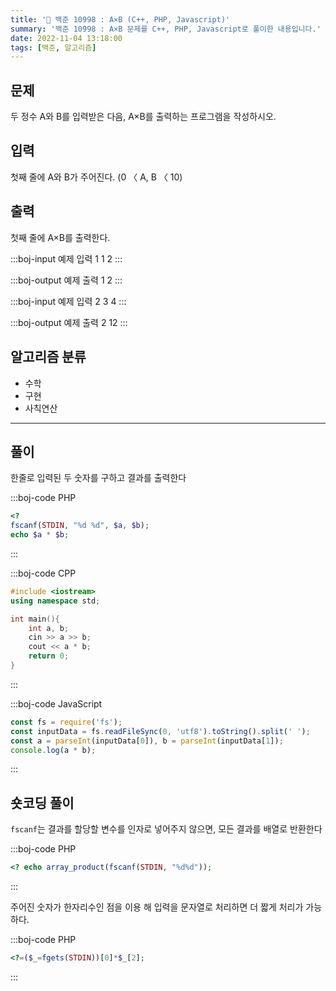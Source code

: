```yaml
---
title: '🏅 백준 10998 : A×B (C++, PHP, Javascript)'
summary: '백준 10998 : A×B 문제를 C++, PHP, Javascript로 풀이한 내용입니다.'
date: 2022-11-04 13:18:00
tags: [백준, 알고리즘]
---
```


## 문제

두 정수 A와 B를 입력받은 다음, A×B를 출력하는 프로그램을 작성하시오.

## 입력

첫째 줄에 A와 B가 주어진다. (0 〈 A, B 〈 10)

## 출력

첫째 줄에 A×B를 출력한다.

:::boj-input 예제 입력 1
1 2
:::

:::boj-output 예제 출력 1
2
:::

:::boj-input 예제 입력 2
3 4
:::

:::boj-output 예제 출력 2
12
:::

## 알고리즘 분류

- 수학
- 구현
- 사칙연산

---

## 풀이

한줄로 입력된 두 숫자를 구하고 결과를 출력한다

:::boj-code PHP

```php
<?
fscanf(STDIN, "%d %d", $a, $b);
echo $a * $b;
```

:::

:::boj-code CPP

```cpp
#include <iostream>
using namespace std;

int main(){
    int a, b;
    cin >> a >> b;
    cout << a * b;
    return 0;
}
```

:::

:::boj-code JavaScript

```JavaScript
const fs = require('fs');
const inputData = fs.readFileSync(0, 'utf8').toString().split(' ');
const a = parseInt(inputData[0]), b = parseInt(inputData[1]);
console.log(a * b);
```

:::

## 숏코딩 풀이

`fscanf`는 결과를 할당할 변수를 인자로 넣어주지 않으면, 모든 결과를 배열로 반환한다

:::boj-code PHP

```php
<? echo array_product(fscanf(STDIN, "%d%d"));
```

:::

주어진 숫자가 한자리수인 점을 이용 해 입력을 문자열로 처리하면 더 짧게 처리가 가능하다.

:::boj-code PHP

```php
<?=($_=fgets(STDIN))[0]*$_[2];
```

:::
